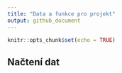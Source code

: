 ```yaml
---
title: "Data a funkce pro projekt"
output: github_document
---
```


```r
knitr::opts_chunk$set(echo = TRUE)
```

## Načtení dat
